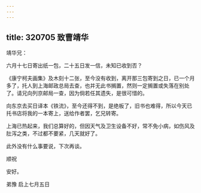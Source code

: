 ```yaml
---
---
---
```

title: 320705 致曹靖华
---




靖华兄：

六月十七日寄出纸一包，二十五日发一信，未知已收到否？

《康宁柯夫画集》及木刻十二张，至今没有收到，离开那三包寄到之日，已一个月多了，托人到上海邮政总局去查，也并无此书搁置，然则一定搁置或失落在别处了。请兄向列京邮局一查，因为倘若任其遗失，是很可惜的。

向东京去买日译本《铁流》，至今还得不到，是绝板了，旧书也难得，所以今天已托书店将我的一本寄上，送给作者罢，乞兄转寄。

上海已热起来，我们总算好的，但因天气及卫生设备不好，常不免小病，如伤风及肚泻之类，不过都不要紧，几天就好了。

此外没有什么事要说，下次再谈。

顺祝

安好。

弟豫 启上七月五日